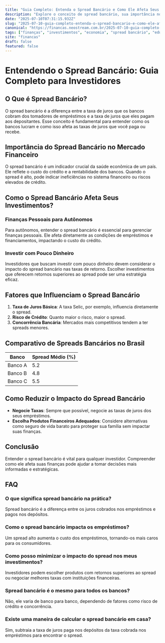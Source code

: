 ```yaml
---
title: "Guia Completo: Entenda o Spread Bancário e Como Ele Afeta Seus Investimentos"
description: "Explore o conceito de spread bancário, sua importância no setor financeiro e como ele impacta decisões de investimento, especialmente para finanças pessoais."
date: "2025-07-10T07:31:15.932Z"
slug: "2025-07-10-guia-completo-entenda-o-spread-bancario-e-como-ele-afeta-seus-investimentos"
canonical: "https://financas.neostream.com.br/2025-07-10-guia-completo-entenda-o-spread-bancario-e-como-ele-afeta-seus-investimentos"
tags: ["finanças", "investimentos", "economia", "spread bancário", "educação financeira"]
site: "financas"
draft: false
featured: false
---
```


# Entendendo o Spread Bancário: Guia Completo para Investidores

## O Que é Spread Bancário?

O spread bancário é a diferença entre a taxa de juros que os bancos cobram dos tomadores de empréstimos e a taxa de juros que eles pagam aos depositantes. Esse conceito é fundamental para entender como os bancos lucram e como isso afeta as taxas de juros que você paga ou recebe.

## Importância do Spread Bancário no Mercado Financeiro

O spread bancário é um indicador crucial da saúde econômica de um país. Ele reflete o custo do crédito e a rentabilidade dos bancos. Quando o spread é alto, pode indicar ineficiências no sistema financeiro ou riscos elevados de crédito.

## Como o Spread Bancário Afeta Seus Investimentos?

### Finanças Pessoais para Autônomos

Para autônomos, entender o spread bancário é essencial para gerenciar finanças pessoais. Ele afeta diretamente as condições de empréstimos e financiamentos, impactando o custo do crédito.

### Investir com Pouco Dinheiro

Investidores que buscam investir com pouco dinheiro devem considerar o impacto do spread bancário nas taxas de retorno. Escolher investimentos que oferecem retornos superiores ao spread pode ser uma estratégia eficaz.

## Fatores que Influenciam o Spread Bancário

1. **Taxa de Juros Básica**: A taxa Selic, por exemplo, influencia diretamente o spread.
2. **Risco de Crédito**: Quanto maior o risco, maior o spread.
3. **Concorrência Bancária**: Mercados mais competitivos tendem a ter spreads menores.

## Comparativo de Spreads Bancários no Brasil

| Banco | Spread Médio (%) |
|-------|-----------------|
| Banco A | 5.2 |
| Banco B | 4.8 |
| Banco C | 5.5 |

## Como Reduzir o Impacto do Spread Bancário

- **Negocie Taxas**: Sempre que possível, negocie as taxas de juros dos seus empréstimos.
- **Escolha Produtos Financeiros Adequados**: Considere alternativas como seguro de vida barato para proteger sua família sem impactar suas finanças.

## Conclusão

Entender o spread bancário é vital para qualquer investidor. Compreender como ele afeta suas finanças pode ajudar a tomar decisões mais informadas e estratégicas.

## FAQ

### O que significa spread bancário na prática?
Spread bancário é a diferença entre os juros cobrados nos empréstimos e pagos nos depósitos.

### Como o spread bancário impacta os empréstimos?
Um spread alto aumenta o custo dos empréstimos, tornando-os mais caros para os consumidores.

### Como posso minimizar o impacto do spread nos meus investimentos?
Investidores podem escolher produtos com retornos superiores ao spread ou negociar melhores taxas com instituições financeiras.

### Spread bancário é o mesmo para todos os bancos?
Não, ele varia de banco para banco, dependendo de fatores como risco de crédito e concorrência.

### Existe uma maneira de calcular o spread bancário em casa?
Sim, subtraia a taxa de juros paga nos depósitos da taxa cobrada nos empréstimos para encontrar o spread.